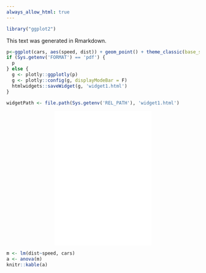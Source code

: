 ```yaml
---
always_allow_html: true
---
```


```r
library("ggplot2")
```

This text was generated in Rmarkdown.

```r
p<-ggplot(cars, aes(speed, dist)) + geom_point() + theme_classic(base_size = 14, base_line_size = 1.2)
if (Sys.getenv('FORMAT') == 'pdf') {
  p
} else {
  g <- plotly::ggplotly(p)
  g <- plotly::config(g, displayModeBar = F)
  htmlwidgets::saveWidget(g, 'widget1.html')
}

widgetPath <- file.path(Sys.getenv('REL_PATH'), 'widget1.html')
```

<p align="center"><iframe width="50%" height='350px' scrolling = 'no' seamless = 'seamless' frameBorder = '0' src='`r widgetPath`' ></iframe></p>


```r
m <- lm(dist~speed, cars)
a <- anova(m)
knitr::kable(a)
```
